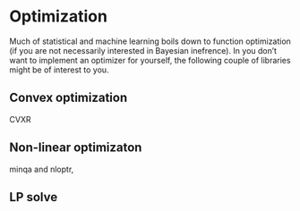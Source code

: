 # Optimization

Much of statistical and machine learning boils down to function optimization (if you are not necessarily interested in Bayesian inefrence). In you don't want to implement an optimizer for yourself, the following couple of libraries might be of interest to you.

## Convex optimization

CVXR

## Non-linear optimizaton

minqa and nloptr,

## LP solve
